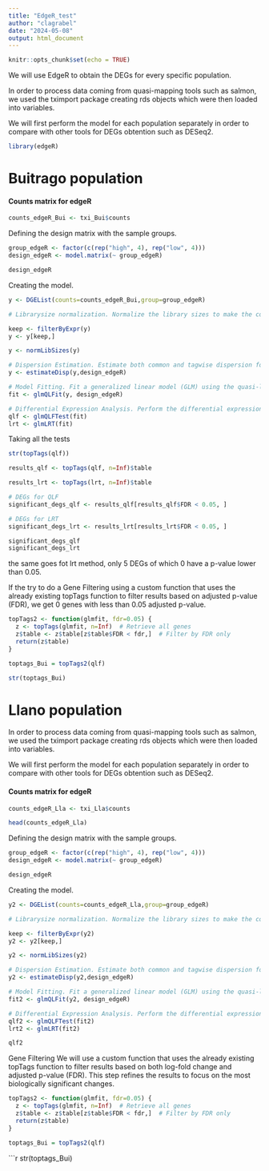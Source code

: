 ```yaml
---
title: "EdgeR_test"
author: "clagrabel"
date: "2024-05-08"
output: html_document
---
```


```r
knitr::opts_chunk$set(echo = TRUE)
```



We will use EdgeR to obtain the DEGs for every specific population.


In order to process data coming from quasi-mapping tools such as salmon, we used the tximport package creating rds objects which were then loaded into variables.

We will first perform the model for each population separately in order to compare with other tools for DEGs obtention such as DESeq2.


```r
library(edgeR)
```

# Buitrago population

#### Counts matrix for edgeR

```r
counts_edgeR_Bui <- txi_Bui$counts
```

Defining the design matrix with the sample groups.

```r
group_edgeR <- factor(c(rep("high", 4), rep("low", 4)))
design_edgeR <- model.matrix(~ group_edgeR)

design_edgeR
```

Creating the model.

```r
y <- DGEList(counts=counts_edgeR_Bui,group=group_edgeR)

# Librarysize normalization. Normalize the library sizes to make the count data comparable across samples.

keep <- filterByExpr(y)
y <- y[keep,]

y <- normLibSizes(y)

# Dispersion Estimation. Estimate both common and tagwise dispersion for accurate modeling of count variability.
y <- estimateDisp(y,design_edgeR)

# Model Fitting. Fit a generalized linear model (GLM) using the quasi-likelihood method, which is robust and provides flexibility in modeling complex experimental designs.
fit <- glmQLFit(y, design_edgeR)

# Differential Expression Analysis. Perform the differential expression analysis using the quasi-likelihood F-test and the likelihood ratio test. This method is generally robust against outliers and model mis-specifications.
qlf <- glmQLFTest(fit)
lrt <- glmLRT(fit)

```


Taking all the tests

```r
str(topTags(qlf))

results_qlf <- topTags(qlf, n=Inf)$table
```


```r
results_lrt <- topTags(lrt, n=Inf)$table
```


```r
# DEGs for QLF
significant_degs_qlf <- results_qlf[results_qlf$FDR < 0.05, ]

# DEGs for LRT
significant_degs_lrt <- results_lrt[results_lrt$FDR < 0.05, ]

significant_degs_qlf
significant_degs_lrt
```


the same goes fot lrt method, only 5 DEGs of which 0 have a p-value lower than 0.05.


If the try to do a Gene Filtering using a custom function that uses the already existing topTags function to filter results based on adjusted p-value (FDR), we get 0 genes with less than 0.05 adjusted p-value.


```r

topTags2 <- function(glmfit, fdr=0.05) {
  z <- topTags(glmfit, n=Inf)  # Retrieve all genes
  z$table <- z$table[z$table$FDR < fdr,]  # Filter by FDR only
  return(z$table)
}

toptags_Bui = topTags2(qlf)

```

```r
str(toptags_Bui)
```



# Llano population

In order to process data coming from quasi-mapping tools such as salmon, we used the tximport package creating rds objects which were then loaded into variables.

We will first perform the model for each population separately in order to compare with other tools for DEGs obtention such as DESeq2.

#### Counts matrix for edgeR

```r
counts_edgeR_Lla <- txi_Lla$counts

head(counts_edgeR_Lla)
```

Defining the design matrix with the sample groups.

```r
group_edgeR <- factor(c(rep("high", 4), rep("low", 4)))
design_edgeR <- model.matrix(~ group_edgeR)

design_edgeR
```

Creating the model.

```r
y2 <- DGEList(counts=counts_edgeR_Lla,group=group_edgeR)

# Librarysize normalization. Normalize the library sizes to make the count data comparable across samples.

keep <- filterByExpr(y2)
y2 <- y2[keep,]

y2 <- normLibSizes(y2)

# Dispersion Estimation. Estimate both common and tagwise dispersion for accurate modeling of count variability.
y2 <- estimateDisp(y2,design_edgeR)

# Model Fitting. Fit a generalized linear model (GLM) using the quasi-likelihood method, which is robust and provides flexibility in modeling complex experimental designs.
fit2 <- glmQLFit(y2, design_edgeR)

# Differential Expression Analysis. Perform the differential expression analysis using the quasi-likelihood F-test and the likelihood ratio test. This method is generally robust against outliers and model mis-specifications.
qlf2 <- glmQLFTest(fit2)
lrt2 <- glmLRT(fit2)

```


```r
qlf2
```



Gene Filtering
We will use a custom function that uses the already existing topTags function to filter results based on both log-fold change and adjusted p-value (FDR). This step refines the results to focus on the most biologically significant changes.


```r

topTags2 <- function(glmfit, fdr=0.05) {
  z <- topTags(glmfit, n=Inf)  # Retrieve all genes
  z$table <- z$table[z$table$FDR < fdr,]  # Filter by FDR only
  return(z$table)
}

toptags_Bui = topTags2(qlf)

```

```r
str(toptags_Bui)
